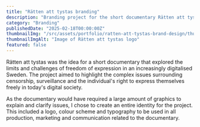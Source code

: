 ```yaml
---
title: "Rätten att tystas branding"
description: "Branding project for the short documentary Rätten att tystas. Includes logo, color scheme, and typography."
category: "Branding"
publishedDate: "2025-02-18T00:00:00Z"
thumbnailImg: "/src/assets/portfolio/ratten-att-tystas-brand-design/thumbnail.jpg"
thumbnailImgAlt: "Image of Rätten att tystas logo"
featured: false
---
```



Rätten att tystas was the idea for a short documentary that explored the limits and challenges of freedom of expression in an increasingly digitalised Sweden. The project aimed to highlight the complex issues surrounding censorship, surveillance and the individual's right to express themselves freely in today's digital society.

As the documentary would have required a large amount of graphics to explain and clarify issues, I chose to create an entire identity for the project. This included a logo, colour scheme and typography to be used in all production, marketing and communication related to the documentary.

<div class="grid gap-4 select-none sm:grid-cols-2">
  <Picture
    src={Img01}
    alt="Logo for Rätten att tystas"
    quality={80}
    formats={["avif"]}
    layout="constrained"
    fit="cover"
    position="center"
    class="h-auto w-full"
  />
  <Picture
    src={Img02}
    alt="Logo usage example for Rätten att tystas"
    quality={80}
    formats={["avif"]}
    layout="constrained"
    fit="cover"
    position="center"
    class="h-auto w-full"
  />
</div>
